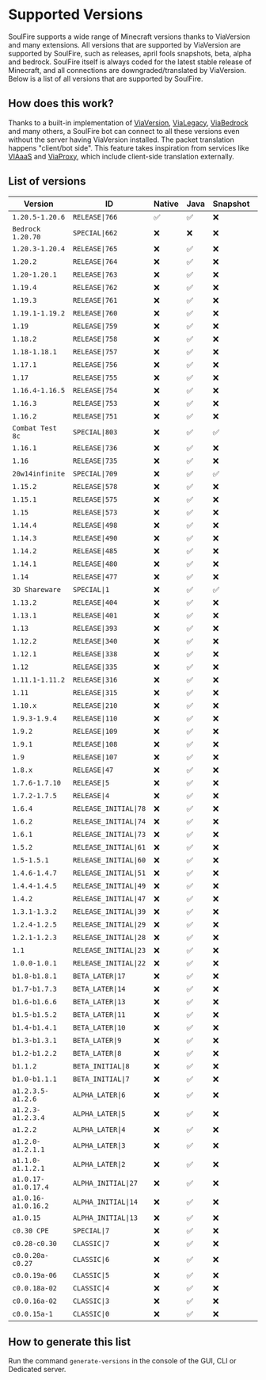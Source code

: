 # Supported Versions

SoulFire supports a wide range of Minecraft versions thanks to ViaVersion and many extensions.
All versions that are supported by ViaVersion are supported by SoulFire, such
as releases, april fools snapshots, beta, alpha and bedrock.
SoulFire itself is always coded for the latest stable release of Minecraft, and all connections are
downgraded/translated by ViaVersion.
Below is a list of all versions that are supported by SoulFire.

## How does this work?

Thanks to a built-in implementation of [ViaVersion](https://github.com/ViaVersion/ViaVersion),
[ViaLegacy](https://github.com/RaphiMC/ViaLegacy), [ViaBedrock](https://github.com/RaphiMC/ViaBedrock) and many others,
a SoulFire bot can connect to all these versions even without the server having ViaVersion installed.
The packet translation happens "client/bot side".
This feature takes inspiration from services like [VIAaaS](https://github.com/ViaVersion/VIAaaS)
and [ViaProxy](https://github.com/RaphiMC/ViaProxy),
which include client-side translation externally.

## List of versions

| Version             | ID                    | Native | Java | Snapshot | Legacy | Bedrock |
|---------------------|-----------------------|--------|------|----------|--------|---------|
| `1.20.5-1.20.6`     | `RELEASE\|766`        | ✅      | ✅    | ❌        | ❌      | ❌       |
| `Bedrock 1.20.70`   | `SPECIAL\|662`        | ❌      | ❌    | ❌        | ❌      | ✅       |
| `1.20.3-1.20.4`     | `RELEASE\|765`        | ❌      | ✅    | ❌        | ❌      | ❌       |
| `1.20.2`            | `RELEASE\|764`        | ❌      | ✅    | ❌        | ❌      | ❌       |
| `1.20-1.20.1`       | `RELEASE\|763`        | ❌      | ✅    | ❌        | ❌      | ❌       |
| `1.19.4`            | `RELEASE\|762`        | ❌      | ✅    | ❌        | ❌      | ❌       |
| `1.19.3`            | `RELEASE\|761`        | ❌      | ✅    | ❌        | ❌      | ❌       |
| `1.19.1-1.19.2`     | `RELEASE\|760`        | ❌      | ✅    | ❌        | ❌      | ❌       |
| `1.19`              | `RELEASE\|759`        | ❌      | ✅    | ❌        | ❌      | ❌       |
| `1.18.2`            | `RELEASE\|758`        | ❌      | ✅    | ❌        | ❌      | ❌       |
| `1.18-1.18.1`       | `RELEASE\|757`        | ❌      | ✅    | ❌        | ❌      | ❌       |
| `1.17.1`            | `RELEASE\|756`        | ❌      | ✅    | ❌        | ❌      | ❌       |
| `1.17`              | `RELEASE\|755`        | ❌      | ✅    | ❌        | ❌      | ❌       |
| `1.16.4-1.16.5`     | `RELEASE\|754`        | ❌      | ✅    | ❌        | ❌      | ❌       |
| `1.16.3`            | `RELEASE\|753`        | ❌      | ✅    | ❌        | ❌      | ❌       |
| `1.16.2`            | `RELEASE\|751`        | ❌      | ✅    | ❌        | ❌      | ❌       |
| `Combat Test 8c`    | `SPECIAL\|803`        | ❌      | ✅    | ✅        | ❌      | ❌       |
| `1.16.1`            | `RELEASE\|736`        | ❌      | ✅    | ❌        | ❌      | ❌       |
| `1.16`              | `RELEASE\|735`        | ❌      | ✅    | ❌        | ❌      | ❌       |
| `20w14infinite`     | `SPECIAL\|709`        | ❌      | ✅    | ✅        | ❌      | ❌       |
| `1.15.2`            | `RELEASE\|578`        | ❌      | ✅    | ❌        | ❌      | ❌       |
| `1.15.1`            | `RELEASE\|575`        | ❌      | ✅    | ❌        | ❌      | ❌       |
| `1.15`              | `RELEASE\|573`        | ❌      | ✅    | ❌        | ❌      | ❌       |
| `1.14.4`            | `RELEASE\|498`        | ❌      | ✅    | ❌        | ❌      | ❌       |
| `1.14.3`            | `RELEASE\|490`        | ❌      | ✅    | ❌        | ❌      | ❌       |
| `1.14.2`            | `RELEASE\|485`        | ❌      | ✅    | ❌        | ❌      | ❌       |
| `1.14.1`            | `RELEASE\|480`        | ❌      | ✅    | ❌        | ❌      | ❌       |
| `1.14`              | `RELEASE\|477`        | ❌      | ✅    | ❌        | ❌      | ❌       |
| `3D Shareware`      | `SPECIAL\|1`          | ❌      | ✅    | ✅        | ❌      | ❌       |
| `1.13.2`            | `RELEASE\|404`        | ❌      | ✅    | ❌        | ❌      | ❌       |
| `1.13.1`            | `RELEASE\|401`        | ❌      | ✅    | ❌        | ❌      | ❌       |
| `1.13`              | `RELEASE\|393`        | ❌      | ✅    | ❌        | ❌      | ❌       |
| `1.12.2`            | `RELEASE\|340`        | ❌      | ✅    | ❌        | ❌      | ❌       |
| `1.12.1`            | `RELEASE\|338`        | ❌      | ✅    | ❌        | ❌      | ❌       |
| `1.12`              | `RELEASE\|335`        | ❌      | ✅    | ❌        | ❌      | ❌       |
| `1.11.1-1.11.2`     | `RELEASE\|316`        | ❌      | ✅    | ❌        | ❌      | ❌       |
| `1.11`              | `RELEASE\|315`        | ❌      | ✅    | ❌        | ❌      | ❌       |
| `1.10.x`            | `RELEASE\|210`        | ❌      | ✅    | ❌        | ❌      | ❌       |
| `1.9.3-1.9.4`       | `RELEASE\|110`        | ❌      | ✅    | ❌        | ❌      | ❌       |
| `1.9.2`             | `RELEASE\|109`        | ❌      | ✅    | ❌        | ❌      | ❌       |
| `1.9.1`             | `RELEASE\|108`        | ❌      | ✅    | ❌        | ❌      | ❌       |
| `1.9`               | `RELEASE\|107`        | ❌      | ✅    | ❌        | ❌      | ❌       |
| `1.8.x`             | `RELEASE\|47`         | ❌      | ✅    | ❌        | ❌      | ❌       |
| `1.7.6-1.7.10`      | `RELEASE\|5`          | ❌      | ✅    | ❌        | ❌      | ❌       |
| `1.7.2-1.7.5`       | `RELEASE\|4`          | ❌      | ✅    | ❌        | ❌      | ❌       |
| `1.6.4`             | `RELEASE_INITIAL\|78` | ❌      | ✅    | ❌        | ✅      | ❌       |
| `1.6.2`             | `RELEASE_INITIAL\|74` | ❌      | ✅    | ❌        | ✅      | ❌       |
| `1.6.1`             | `RELEASE_INITIAL\|73` | ❌      | ✅    | ❌        | ✅      | ❌       |
| `1.5.2`             | `RELEASE_INITIAL\|61` | ❌      | ✅    | ❌        | ✅      | ❌       |
| `1.5-1.5.1`         | `RELEASE_INITIAL\|60` | ❌      | ✅    | ❌        | ✅      | ❌       |
| `1.4.6-1.4.7`       | `RELEASE_INITIAL\|51` | ❌      | ✅    | ❌        | ✅      | ❌       |
| `1.4.4-1.4.5`       | `RELEASE_INITIAL\|49` | ❌      | ✅    | ❌        | ✅      | ❌       |
| `1.4.2`             | `RELEASE_INITIAL\|47` | ❌      | ✅    | ❌        | ✅      | ❌       |
| `1.3.1-1.3.2`       | `RELEASE_INITIAL\|39` | ❌      | ✅    | ❌        | ✅      | ❌       |
| `1.2.4-1.2.5`       | `RELEASE_INITIAL\|29` | ❌      | ✅    | ❌        | ✅      | ❌       |
| `1.2.1-1.2.3`       | `RELEASE_INITIAL\|28` | ❌      | ✅    | ❌        | ✅      | ❌       |
| `1.1`               | `RELEASE_INITIAL\|23` | ❌      | ✅    | ❌        | ✅      | ❌       |
| `1.0.0-1.0.1`       | `RELEASE_INITIAL\|22` | ❌      | ✅    | ❌        | ✅      | ❌       |
| `b1.8-b1.8.1`       | `BETA_LATER\|17`      | ❌      | ✅    | ❌        | ✅      | ❌       |
| `b1.7-b1.7.3`       | `BETA_LATER\|14`      | ❌      | ✅    | ❌        | ✅      | ❌       |
| `b1.6-b1.6.6`       | `BETA_LATER\|13`      | ❌      | ✅    | ❌        | ✅      | ❌       |
| `b1.5-b1.5.2`       | `BETA_LATER\|11`      | ❌      | ✅    | ❌        | ✅      | ❌       |
| `b1.4-b1.4.1`       | `BETA_LATER\|10`      | ❌      | ✅    | ❌        | ✅      | ❌       |
| `b1.3-b1.3.1`       | `BETA_LATER\|9`       | ❌      | ✅    | ❌        | ✅      | ❌       |
| `b1.2-b1.2.2`       | `BETA_LATER\|8`       | ❌      | ✅    | ❌        | ✅      | ❌       |
| `b1.1.2`            | `BETA_INITIAL\|8`     | ❌      | ✅    | ❌        | ✅      | ❌       |
| `b1.0-b1.1.1`       | `BETA_INITIAL\|7`     | ❌      | ✅    | ❌        | ✅      | ❌       |
| `a1.2.3.5-a1.2.6`   | `ALPHA_LATER\|6`      | ❌      | ✅    | ❌        | ✅      | ❌       |
| `a1.2.3-a1.2.3.4`   | `ALPHA_LATER\|5`      | ❌      | ✅    | ❌        | ✅      | ❌       |
| `a1.2.2`            | `ALPHA_LATER\|4`      | ❌      | ✅    | ❌        | ✅      | ❌       |
| `a1.2.0-a1.2.1.1`   | `ALPHA_LATER\|3`      | ❌      | ✅    | ❌        | ✅      | ❌       |
| `a1.1.0-a1.1.2.1`   | `ALPHA_LATER\|2`      | ❌      | ✅    | ❌        | ✅      | ❌       |
| `a1.0.17-a1.0.17.4` | `ALPHA_INITIAL\|27`   | ❌      | ✅    | ❌        | ✅      | ❌       |
| `a1.0.16-a1.0.16.2` | `ALPHA_INITIAL\|14`   | ❌      | ✅    | ❌        | ✅      | ❌       |
| `a1.0.15`           | `ALPHA_INITIAL\|13`   | ❌      | ✅    | ❌        | ✅      | ❌       |
| `c0.30 CPE`         | `SPECIAL\|7`          | ❌      | ✅    | ❌        | ✅      | ❌       |
| `c0.28-c0.30`       | `CLASSIC\|7`          | ❌      | ✅    | ❌        | ✅      | ❌       |
| `c0.0.20a-c0.27`    | `CLASSIC\|6`          | ❌      | ✅    | ❌        | ✅      | ❌       |
| `c0.0.19a-06`       | `CLASSIC\|5`          | ❌      | ✅    | ❌        | ✅      | ❌       |
| `c0.0.18a-02`       | `CLASSIC\|4`          | ❌      | ✅    | ❌        | ✅      | ❌       |
| `c0.0.16a-02`       | `CLASSIC\|3`          | ❌      | ✅    | ❌        | ✅      | ❌       |
| `c0.0.15a-1`        | `CLASSIC\|0`          | ❌      | ✅    | ❌        | ✅      | ❌       |

## How to generate this list

Run the command `generate-versions` in the console of the GUI, CLI or Dedicated server.
